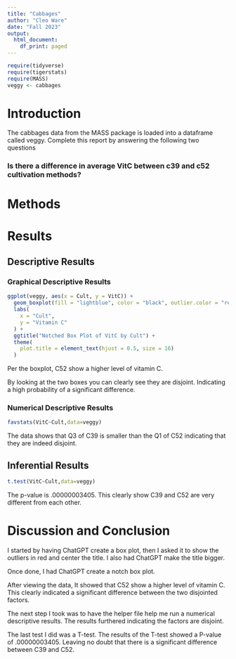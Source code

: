 ```yaml
---
title: "Cabbages"
author: "Cleo Ware"
date: "Fall 2023"
output:
  html_document:
    df_print: paged
---
```


```r
require(tidyverse)
require(tigerstats)
require(MASS)
veggy <- cabbages
```

# Introduction

<!--In this section you explain what you are trying to show.  Where did the data come from?  What is the research or other question you are trying to answer?!-->
 The cabbages data from the MASS package is loaded into a dataframe called veggy. Complete this report by answering the following two questions  
 
### Is there a difference in average VitC between c39 and c52 cultivation methods?  

# Methods

<!--Decide on your methods:  use "variable analysis" or other appropriate descriptors.  Make sure to choose at least one graphical method and at least one numerical method.!-->

# Results

<!--Divide this section into two sub-sections:  One for your descriptive  results and one for your inferential results.!-->

## Descriptive Results

### Graphical Descriptive Results

<!--Graphical results here.  Make sure to show your code.  Provide appropriate labels for axes, giving units if possible, and provide a good title for the graph, too.  Use the graphical results to describe the patterns if any that exist in the data as focused toward the research question!-->


```r
ggplot(veggy, aes(x = Cult, y = VitC)) +
  geom_boxplot(fill = "lightblue", color = "black", outlier.color = "red", notch = TRUE) +
  labs(
    x = "Cult",
    y = "Vitamin C"
  ) +
  ggtitle("Notched Box Plot of VitC by Cult") +
  theme(
    plot.title = element_text(hjust = 0.5, size = 16)
  )
```

Per the boxplot, C52 show a higher level of vitamin C.

By looking at the two boxes you can clearly see they are disjoint. Indicating a high probability of a significant difference.  





### Numerical Descriptive Results

<!--Numerical results go here. Use the numerical results to describe the patterns if any that exist in the data as focused toward the research question!-->
```r
favstats(VitC~Cult,data=veggy)
```
The data shows that Q3 of C39 is smaller than the Q1 of C52 indicating that they are indeed disjoint. 


## Inferential Results

<!--State hypothesis clearly.  Make sure your discussion of the inferential test covers all the aspects that the test output produces, such as test statistic, p-value etc.  Make a decision about the null hypothesis, explain the assumptions on which the selected test/procedure was based, and why the chosen procedure satisfys the assumptions and is appropriate to answer the research question!-->


```r
t.test(VitC~Cult,data=veggy)
```

The p-value is .00000003405. This clearly show C39 and C52 are very different from each other.   


# Discussion and Conclusion

<!--Discussion and conclusion here.  If you found a relationship be sure to consider whether the relationship occurs because one of the variavbles causes the other, or whether they perhasps are related for some other reason.  Watch the chapter 6 videos from the GeorgeTown videos collection.!-->



I started by having ChatGPT create a box plot, then I asked it to show the outliers in red and center the title. I also had ChatGPT make the title bigger.

Once done, I had ChatGPT create a notch box plot.

After viewing the data, It showed that C52 show a higher level of vitamin C. This clearly indicated a significant difference between the two disjointed factors.

The next step I took was to have the helper file help me run a numerical descriptive results. The results furthered indicating the factors are disjoint.

The last test I did was a T-test. The results of the T-test showed a P-value of .00000003405. Leaving no doubt that there is a significant difference between C39 and C52. 





